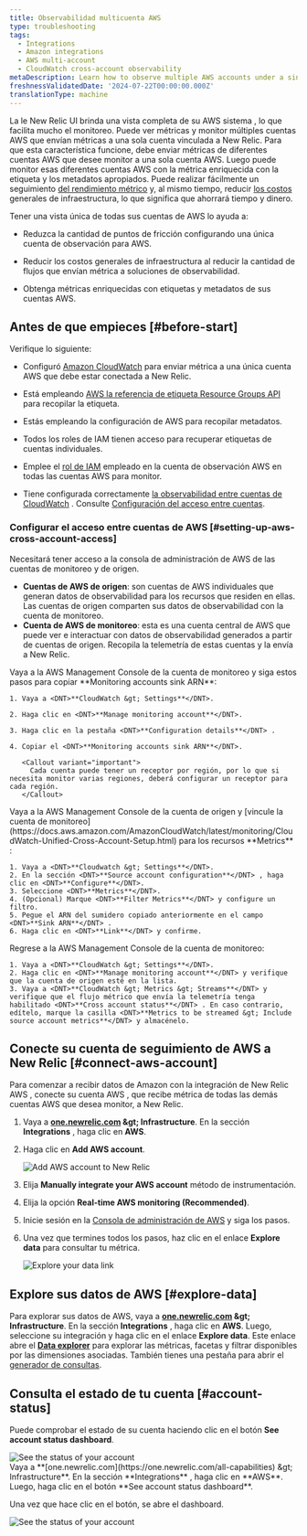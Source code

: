 ```yaml
---
title: Observabilidad multicuenta AWS
type: troubleshooting
tags:
  - Integrations
  - Amazon integrations
  - AWS multi-account
  - CloudWatch cross-account observability
metaDescription: Learn how to observe multiple AWS accounts under a single account on the New Relic user interface.
freshnessValidatedDate: '2024-07-22T00:00:00.000Z'
translationType: machine
---
```


La le New Relic UI brinda una vista completa de su AWS sistema , lo que facilita mucho el monitoreo. Puede ver métricas y monitor múltiples cuentas AWS que envían métricas a una sola cuenta vinculada a New Relic. Para que esta característica funcione, debe enviar métricas de diferentes cuentas AWS que desee monitor a una sola cuenta AWS. Luego puede monitor esas diferentes cuentas AWS con la métrica enriquecida con la etiqueta y los metadatos apropiados. Puede realizar fácilmente un seguimiento [del rendimiento métrico](/docs/data-apis/understand-data/new-relic-data-types/) y, al mismo tiempo, reducir [los costos](/docs/accounts/accounts-billing/new-relic-one-pricing-billing/data-ingest-billing/) generales de infraestructura, lo que significa que ahorrará tiempo y dinero.

Tener una vista única de todas sus cuentas de AWS lo ayuda a:

* Reduzca la cantidad de puntos de fricción configurando una única cuenta de observación para AWS.

* Reducir los costos generales de infraestructura al reducir la cantidad de flujos que envían métrica a soluciones de observabilidad.

* Obtenga métricas enriquecidas con etiquetas y metadatos de sus cuentas AWS.

## Antes de que empieces [#before-start]

Verifique lo siguiente:

* Configuró [Amazon CloudWatch](https://aws.amazon.com/cloudwatch/) para enviar métrica a una única cuenta AWS que debe estar conectada a New Relic.

* Está empleando [AWS la referencia de etiqueta Resource Groups API ](https://docs.aws.amazon.com/resourcegroupstagging/latest/APIReference/overview.html)para recopilar la etiqueta.

* Estás empleando la configuración de AWS para recopilar metadatos.

* Todos los roles de IAM tienen acceso para recuperar etiquetas de cuentas individuales.

* Emplee el [rol de IAM](https://docs.aws.amazon.com/IAM/latest/UserGuide/id_roles.html) empleado en la cuenta de observación AWS en todas las cuentas AWS para monitor.

* Tiene configurada correctamente [la observabilidad entre cuentas de CloudWatch](https://docs.aws.amazon.com/AmazonCloudWatch/latest/monitoring/CloudWatch-Unified-Cross-Account.html) . Consulte [Configuración del acceso entre cuentas](#setting-up-aws-cross-account-access).

### Configurar el acceso entre cuentas de AWS [#setting-up-aws-cross-account-access]

Necesitará tener acceso a la consola de administración de AWS de las cuentas de monitoreo y de origen.

* **Cuentas de AWS de origen**: son cuentas de AWS individuales que generan datos de observabilidad para los recursos que residen en ellas. Las cuentas de origen comparten sus datos de observabilidad con la cuenta de monitoreo.
* **Cuenta de AWS de monitoreo**: esta es una cuenta central de AWS que puede ver e interactuar con datos de observabilidad generados a partir de cuentas de origen. Recopila la telemetría de estas cuentas y la envía a New Relic.

<Steps>
  <Step>
    Vaya a la AWS Management Console de la cuenta de monitoreo y siga estos pasos para copiar <DNT>**Monitoring accounts sink ARN**</DNT>:

    1. Vaya a <DNT>**CloudWatch &gt; Settings**</DNT>.

    2. Haga clic en <DNT>**Manage monitoring account**</DNT>.

    3. Haga clic en la pestaña <DNT>**Configuration details**</DNT> .

    4. Copiar el <DNT>**Monitoring accounts sink ARN**</DNT>.

       <Callout variant="important">
         Cada cuenta puede tener un receptor por región, por lo que si necesita monitor varias regiones, deberá configurar un receptor para cada región.
       </Callout>
  </Step>

  <Step>
    Vaya a la AWS Management Console de la cuenta de origen y [vincule la cuenta de monitoreo](https://docs.aws.amazon.com/AmazonCloudWatch/latest/monitoring/CloudWatch-Unified-Cross-Account-Setup.html) para los recursos <DNT>**Metrics**</DNT> :

    1. Vaya a <DNT>**Cloudwatch &gt; Settings**</DNT>.
    2. En la sección <DNT>**Source account configuration**</DNT> , haga clic en <DNT>**Configure**</DNT>.
    3. Seleccione <DNT>**Metrics**</DNT>.
    4. (Opcional) Marque <DNT>**Filter Metrics**</DNT> y configure un filtro.
    5. Pegue el ARN del sumidero copiado anteriormente en el campo <DNT>**Sink ARN**</DNT> .
    6. Haga clic en <DNT>**Link**</DNT> y confirme.
  </Step>

  <Step>
    Regrese a la AWS Management Console de la cuenta de monitoreo:

    1. Vaya a <DNT>**CloudWatch &gt; Settings**</DNT>.
    2. Haga clic en <DNT>**Manage monitoring account**</DNT> y verifique que la cuenta de origen esté en la lista.
    3. Vaya a <DNT>**CloudWatch &gt; Metrics &gt; Streams**</DNT> y verifique que el flujo métrico que envía la telemetría tenga habilitado <DNT>**Cross account status**</DNT> . En caso contrario, edítelo, marque la casilla <DNT>**Metrics to be streamed &gt; Include source account metrics**</DNT> y almacénelo.
  </Step>
</Steps>

## Conecte su cuenta de seguimiento de AWS a New Relic [#connect-aws-account]

Para comenzar a recibir datos de Amazon con la integración de New Relic AWS , conecte su cuenta AWS , que recibe métrica de todas las demás cuentas AWS que desea monitor, a New Relic.

1. Vaya a <DNT>**[one.newrelic.com](https://one.newrelic.com/all-capabilities) &amp;gt; Infrastructure**</DNT>. En la sección <DNT>**Integrations**</DNT> , haga clic en <DNT>**AWS**</DNT>.

2. Haga clic en <DNT>**Add AWS account**</DNT>.

   <img title="Add AWS account to New Relic" alt="Add AWS account to New Relic" src="/images/infrastructure_screenshot-crop_aws-add-account.webp" />

3. Elija <DNT>**Manually integrate your AWS account**</DNT> método de instrumentación.

4. Elija la opción <DNT>**Real-time AWS monitoring (Recommended)**</DNT>.

5. Inicie sesión en la [Consola de administración de AWS](https://aws.amazon.com/console/) y siga los pasos.

6. Una vez que termines todos los pasos, haz clic en el enlace <DNT>**Explore data**</DNT> para consultar tu métrica.

   <img title="Explore your data link" alt="Explore your data link" src="/images/infrastructure_screenshot-crop_aws-explore-data-link.webp" />

## Explore sus datos de AWS [#explore-data]

Para explorar sus datos de AWS, vaya a <DNT>**[one.newrelic.com](https://one.newrelic.com/all-capabilities) &amp;gt; Infrastructure**</DNT>. En la sección <DNT>**Integrations**</DNT> , haga clic en <DNT>**AWS**</DNT>. Luego, seleccione su integración y haga clic en el enlace <DNT>**Explore data**</DNT>. Este enlace abre el <DNT>[**Data explorer**](/docs/query-your-data/explore-query-data/browse-data/introduction-data-explorer/)</DNT> para explorar las métricas, facetas y filtrar disponibles por las dimensiones asociadas. También tienes una pestaña para abrir el [generador de consultas](/docs/telemetry-data-platform/get-data/apis/query-metric-data-type/).

## Consulta el estado de tu cuenta [#account-status]

Puede comprobar el estado de su cuenta haciendo clic en el botón <DNT>**See account status dashboard**</DNT>.

<img title="See the status of your account" alt="See the status of your account" src="/images/infrastructure_screenshot-crop_aws-see-account-status-dashboard.webp" />

<figcaption>
  Vaya a <DNT>**[one.newrelic.com](https://one.newrelic.com/all-capabilities) &amp;gt; Infrastructure**</DNT>. En la sección <DNT>**Integrations**</DNT> , haga clic en <DNT>**AWS**</DNT>. Luego, haga clic en el botón <DNT>**See account status dashboard**</DNT>.
</figcaption>

Una vez que hace clic en el botón, se abre el dashboard.

<img title="See the status of your account" alt="See the status of your account" src="/images/infrastructure_screenshot-crop_aws-account-status-dashboard.webp" />